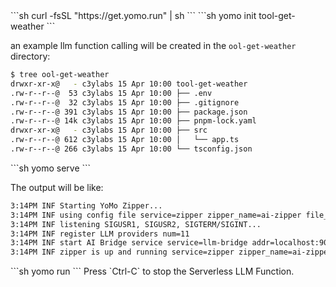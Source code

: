 <Steps>
  <Step title="Install CLI">
  ```sh
  curl -fsSL "https://get.yomo.run" | sh
  ```
  </Step>
  <Step title="Initialize a LLM Function">
  ```sh
  yomo init tool-get-weather
  ```

an example llm function calling will be created in the `ool-get-weather` directory:

```sh
$ tree ool-get-weather
drwxr-xr-x@   - c3ylabs 15 Apr 10:00 tool-get-weather
.rw-r--r--@  53 c3ylabs 15 Apr 10:00 ├── .env
.rw-r--r--@  32 c3ylabs 15 Apr 10:00 ├── .gitignore
.rw-r--r--@ 391 c3ylabs 15 Apr 10:00 ├── package.json
.rw-r--r--@ 14k c3ylabs 15 Apr 10:00 ├── pnpm-lock.yaml
drwxr-xr-x@   - c3ylabs 15 Apr 10:00 ├── src
.rw-r--r--@ 612 c3ylabs 15 Apr 10:00 │   └── app.ts
.rw-r--r--@ 266 c3ylabs 15 Apr 10:00 └── tsconfig.json
```

  </Step>
  <Step title="Run YoMo Server and expose MCP server">
```sh
yomo serve
```

The output will be like:

```sh 
3:14PM INF Starting YoMo Zipper...
3:14PM INF using config file service=zipper zipper_name=ai-zipper file_path=/Users/fanweixiao/tmp/yomo.config.ai.bridge.yaml
3:14PM INF listening SIGUSR1, SIGUSR2, SIGTERM/SIGINT...
3:14PM INF register LLM providers num=11
3:14PM INF start AI Bridge service service=llm-bridge addr=localhost:9000 provider=vllm
3:14PM INF zipper is up and running service=zipper zipper_name=ai-zipper zipper_addr=[::]:9000 pid=34882 quic="[v1 v2]" auth_name=[none]
```
  </Step>
  <Step title="Start the serverless LLM function">
  ```sh
  yomo run
  ```
  <Note>Press `Ctrl-C` to stop the Serverless LLM Function.</Note>

  </Step>

</Steps>
